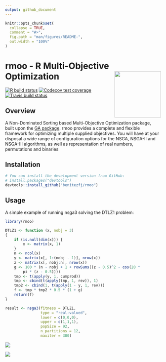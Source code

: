 ```yaml
---
output: github_document
---
```


<!-- README.md is generated from README.Rmd. Please edit that file -->

```r
knitr::opts_chunk$set(
  collapse = TRUE,
  comment = "#>",
  fig.path = "man/figures/README-",
  out.width = "100%"
)
```

# rmoo - R Multi-Objective Optimization <img src="man/figures/logo.png" align="right" width="150px" alt=""/>

<!-- badges: start -->
[![R build status](https://github.com/benitezfj/rmoo/workflows/R-CMD-check/badge.svg)](https://github.com/benitezfj/rmoo/actions)
[![Codecov test coverage](https://codecov.io/gh/benitezfj/rmoo/branch/master/graph/badge.svg?token=QK4Z2yVUSw)](https://codecov.io/gh/benitezfj/rmoo?branch=master)
[![Travis build status](https://travis-ci.com/benitezfj/rmoo.svg?branch=master)](https://travis-ci.com/benitezfj/rmoo)
<!-- badges: end -->

## Overview

A Non-Dominated Sorting based Multi-Objective Optimization package, built upon 
the [GA package](https://CRAN.R-project.org/package=GA). 
rmoo provides a complete and flexible framework for optimizing multiple supplied 
objectives. You will have at your disposal a wide range of configuration options 
for the NSGA, NSGA-II and NSGA-III algorithms, as well as representation of 
real numbers, permutations and binaries


## Installation

``` r
# You can install the development version from GitHub:
# install.packages("devtools")
devtools::install_github("benitezfj/rmoo")
```

## Usage

A simple example of running nsga3 solving the DTLZ1 problem:

``` r
library(rmoo)

DTLZ1 <- function (x, nobj = 3) 
{
    if (is.null(dim(x))) {
        x <- matrix(x, 1)
    }
    n <- ncol(x)
    y <- matrix(x[, 1:(nobj - 1)], nrow(x))
    z <- matrix(x[, nobj:n], nrow(x))
    g <- 100 * (n - nobj + 1 + rowSums((z - 0.5)^2 - cos(20 * 
        pi * (z - 0.5))))
    tmp <- t(apply(y, 1, cumprod))
    tmp <- cbind(t(apply(tmp, 1, rev)), 1)
    tmp2 <- cbind(1, t(apply(1 - y, 1, rev)))
    f <- tmp * tmp2 * 0.5 * (1 + g)
    return(f)
}

result <- nsga3(fitness = DTLZ1,
                type = "real-valued",
                lower = c(0,0,0),
                upper = c(1,1,1),
                popSize = 92,
                n_partitions = 12,
                maxiter = 300)

```
![](https://github.com/benitezfj/rmoo/blob/master/man/figures/README-example-1.jpeg)<!-- -->

![](https://github.com/benitezfj/rmoo/blob/master/man/figures/README-example-2.png)<!-- -->
